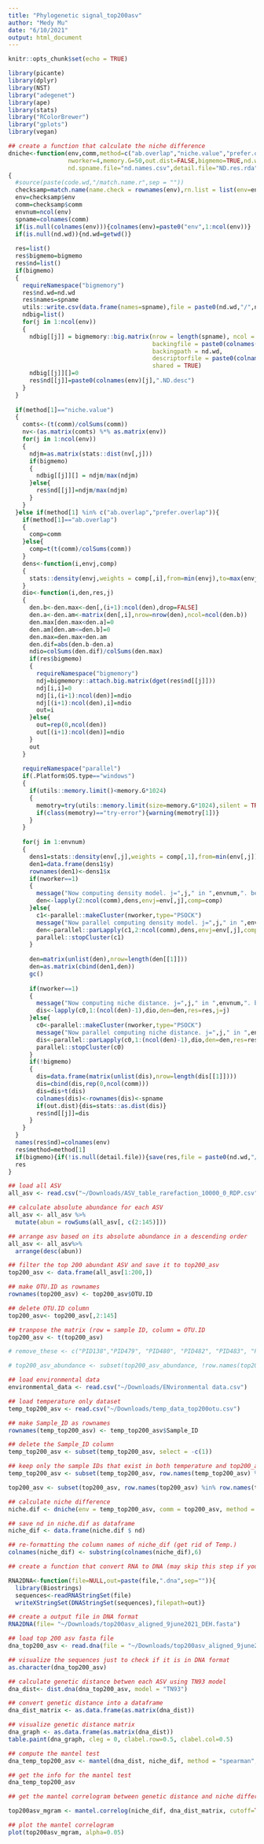 ```yaml
---
title: "Phylogenetic signal_top200asv"
author: "Medy Mu"
date: "6/10/2021"
output: html_document
---
```


```r
knitr::opts_chunk$set(echo = TRUE)
```


```r
library(picante)
library(dplyr)
library(NST)
library("adegenet")
library(ape)
library(stats)
library("RColorBrewer")
library("gplots")
library(vegan)
```

```r
## create a function that calculate the niche difference
dniche<-function(env,comm,method=c("ab.overlap","niche.value","prefer.overlap"),
                 nworker=4,memory.G=50,out.dist=FALSE,bigmemo=TRUE,nd.wd=getwd(),
                 nd.spname.file="nd.names.csv",detail.file="ND.res.rda")
{
  #source(paste(code.wd,"/match.name.r",sep = ""))
  checksamp=match.name(name.check = rownames(env),rn.list = list(env=env,comm=comm))
  env=checksamp$env
  comm=checksamp$comm
  envnum=ncol(env)
  spname=colnames(comm)
  if(is.null(colnames(env))){colnames(env)=paste0("env",1:ncol(env))}
  if(is.null(nd.wd)){nd.wd=getwd()}
  
  res=list()
  res$bigmemo=bigmemo
  res$nd=list()
  if(bigmemo)
  {
    requireNamespace("bigmemory")
    res$nd.wd=nd.wd
    res$names=spname
    utils::write.csv(data.frame(names=spname),file = paste0(nd.wd,"/",nd.spname.file))
    ndbig=list()
    for(j in 1:ncol(env))
    {
      ndbig[[j]] = bigmemory::big.matrix(nrow = length(spname), ncol = length(spname), type = "double",
                                         backingfile = paste0(colnames(env)[j],".ND.bin"),
                                         backingpath = nd.wd,
                                         descriptorfile = paste0(colnames(env)[j],".ND.desc"),
                                         shared = TRUE)
      ndbig[[j]][]=0
      res$nd[[j]]=paste0(colnames(env)[j],".ND.desc")
    }
  }
  
  if(method[1]=="niche.value")
  {
    comts<-(t(comm)/colSums(comm))
    nv<-(as.matrix(comts) %*% as.matrix(env))
    for(j in 1:ncol(env))
    {
      ndjm=as.matrix(stats::dist(nv[,j]))
      if(bigmemo)
      {
        ndbig[[j]][] = ndjm/max(ndjm)
      }else{
        res$nd[[j]]=ndjm/max(ndjm)
      }
    }
  }else if(method[1] %in% c("ab.overlap","prefer.overlap")){
    if(method[1]=="ab.overlap")
    {
      comp=comm
    }else{
      comp=t(t(comm)/colSums(comm))
    }
    dens<-function(i,envj,comp)
    {
      stats::density(envj,weights = comp[,i],from=min(envj),to=max(envj))$y
    }
    dio<-function(i,den,res,j)
    {
      den.b<-den.max<-den[,(i+1):ncol(den),drop=FALSE]
      den.a<-den.am<-matrix(den[,i],nrow=nrow(den),ncol=ncol(den.b))
      den.max[den.max<den.a]=0
      den.am[den.am<=den.b]=0
      den.max=den.max+den.am
      den.dif=abs(den.b-den.a)
      ndio=colSums(den.dif)/colSums(den.max)
      if(res$bigmemo)
      {
        requireNamespace("bigmemory")
        ndj=bigmemory::attach.big.matrix(dget(res$nd[[j]]))
        ndj[i,i]=0
        ndj[i,(i+1):ncol(den)]=ndio
        ndj[(i+1):ncol(den),i]=ndio
        out=i
      }else{
        out=rep(0,ncol(den))
        out[(i+1):ncol(den)]=ndio
      }
      out
    }
    
    requireNamespace("parallel")
    if(.Platform$OS.type=="windows")
    {
      if(utils::memory.limit()<memory.G*1024)
      {
        memotry=try(utils::memory.limit(size=memory.G*1024),silent = TRUE)
        if(class(memotry)=="try-error"){warning(memotry[1])}
      }
    }
    
    for(j in 1:envnum)
    {
      dens1=stats::density(env[,j],weights = comp[,1],from=min(env[,j]),to=max(env[,j]))
      den1=data.frame(dens1$y)
      rownames(den1)<-dens1$x
      if(nworker==1)
      {
        message("Now computing density model. j=",j," in ",envnum,". begin at ", date(),". Please wait...")
        den<-lapply(2:ncol(comm),dens,envj=env[,j],comp=comp)
      }else{
        c1<-parallel::makeCluster(nworker,type="PSOCK")
        message("Now parallel computing density model. j=",j," in ",envnum,". begin at ", date(),". Please wait...")
        den<-parallel::parLapply(c1,2:ncol(comm),dens,envj=env[,j],comp=comp)
        parallel::stopCluster(c1)
      }
      
      den=matrix(unlist(den),nrow=length(den[[1]]))
      den=as.matrix(cbind(den1,den))
      gc()
      
      if(nworker==1)
      {
        message("Now computing niche distance. j=",j," in ",envnum,". begin at ", date(),". Please wait...")
        dis<-lapply(c0,1:(ncol(den)-1),dio,den=den,res=res,j=j)
      }else{
        c0<-parallel::makeCluster(nworker,type="PSOCK")
        message("Now parallel computing niche distance. j=",j," in ",envnum,". begin at ", date(),". Please wait...")
        dis<-parallel::parLapply(c0,1:(ncol(den)-1),dio,den=den,res=res,j=j)
        parallel::stopCluster(c0)
      }
      if(!bigmemo)
      {
        dis=data.frame(matrix(unlist(dis),nrow=length(dis[[1]])))
        dis=cbind(dis,rep(0,ncol(comm)))
        dis=dis+t(dis)
        colnames(dis)<-rownames(dis)<-spname
        if(out.dist){dis=stats::as.dist(dis)}
        res$nd[[j]]=dis
      }
    }
  }
  names(res$nd)=colnames(env)
  res$method=method[1]
  if(bigmemo){if(!is.null(detail.file)){save(res,file = paste0(nd.wd,"/",detail.file))}}
  res
}
```


```r
## load all ASV
all_asv <- read.csv("~/Downloads/ASV_table_rarefaction_10000_0_RDP.csv")

## calculate absolute abundance for each ASV
all_asv <- all_asv %>%
  mutate(abun = rowSums(all_asv[, c(2:145)]))
```

```r
## arrange asv based on its absolute abundance in a descending order
all_asv <- all_asv%>%
  arrange(desc(abun))
```

```r
## filter the top 200 abundant ASV and save it to top200_asv
top200_asv <- data.frame(all_asv[1:200,])
```

```r
## make OTU.ID as rownames
rownames(top200_asv) <- top200_asv$OTU.ID

## delete OTU.ID column
top200_asv<- top200_asv[,2:145]

## tranpose the matrix (row = sample ID, column = OTU.ID
top200_asv <- t(top200_asv)
```

```r
# remove_these <- c("PID138","PID479", "PID480", "PID482", "PID483", "PID499", "PID500", "PID501", "PID502", "PID503", "PID504", "PID505", "PID557", "PID558", "PID559")
```

```r
# top200_asv_abundance <- subset(top200_asv_abundance, !row.names(top200_asv_abundance) %in% remove_these)
```

```r
## load environmental data
environmental_data <- read.csv("~/Downloads/ENvironmental data.csv")
```

```r
## load temperature only dataset
temp_top200_asv <- read.csv("~/Downloads/temp_data_top200otu.csv")

## make Sample_ID as rownames
rownames(temp_top200_asv) <- temp_top200_asv$Sample_ID
```

```r
## delete the Sample_ID column
temp_top200_asv <- subset(temp_top200_asv, select = -c(1))
```

```r
## keep only the sample IDs that exist in both temperature and top200_asv dataset
temp_top200_asv <- subset(temp_top200_asv, row.names(temp_top200_asv) %in% row.names(top200_asv))

top200_asv <- subset(top200_asv, row.names(top200_asv) %in% row.names(temp_top200_asv))
```

```r
## calculate niche difference
niche.dif <- dniche(env = temp_top200_asv, comm = top200_asv, method = "niche.value",nworker = 1,out.dist=FALSE,bigmemo=FALSE,nd.wd = NULL)
```


```r
## save nd in niche.dif as dataframe
niche_dif <- data.frame(niche.dif $ nd)
```

```r
## re-formatting the column names of niche_dif (get rid of Temp.)
colnames(niche_dif) <- substring(colnames(niche_dif),6)
```

```r
## create a function that convert RNA to DNA (may skip this step if your dataset is already in DNA format)

RNA2DNA<-function(file=NULL,out=paste(file,".dna",sep="")){
  library(Biostrings)
  sequences<-readRNAStringSet(file)
  writeXStringSet(DNAStringSet(sequences),filepath=out)}

```

```r
## create a output file in DNA format
RNA2DNA(file= "~/Downloads/top200asv_aligned_9june2021_DEH.fasta")
```

```r
## load top 200 asv fasta file
dna_top200_asv <- read.dna(file = "~/Downloads/top200asv_aligned_9june2021_DEH.fasta", format = "fasta")
```

```r
## visualize the sequences just to check if it is in DNA format
as.character(dna_top200_asv)
```

```r
## calculate genetic distance betwen each ASV using TN93 model
dna_dist<- dist.dna(dna_top200_asv, model = "TN93")
```

```r
## convert genetic distance into a dataframe
dna_dist_matrix <- as.data.frame(as.matrix(dna_dist))
```


```r
## visualize genetic distance matrix
dna_graph <- as.data.frame(as.matrix(dna_dist))
table.paint(dna_graph, cleg = 0, clabel.row=0.5, clabel.col=0.5)
```

```r
## compute the mantel test 
dna_temp_top200_asv <- mantel(dna_dist, niche_dif, method = "spearman", permutations = 9999, na.rm = TRUE)
```

```r
## get the info for the mantel test
dna_temp_top200_asv
```

```r
## get the mantel correlogram between genetic distance and niche difference in top 200 asv

top200asv_mgram <- mantel.correlog(niche_dif, dna_dist_matrix, cutoff=TRUE, nperm=999, mult="holm")
```

```r
## plot the mantel correlogram
plot(top200asv_mgram, alpha=0.05)
```



